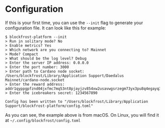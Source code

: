 # Configuration

If this is your first time, you can use the `--init` flag to generate your configuration file. It can look like this for example:

```
$ blockfrost-platform --init
> Run in solitary mode? No
> Enable metrics? Yes
> Which network are you connecting to? Mainnet
> Mode? Compact
> What should be the log level? Debug
> Enter the server IP address: 0.0.0.0
> Enter the port number: 3000
> Enter path to Cardano node socket: /Users/blockfrost/Library/Application Support/Daedalus Mainnet/cardano-node.socket
> Enter the reward address: addr1qyppgpfznd04jxfmc7mq53nt8pjayjzv854xw2usavwgsrzegm73yx3pu8q4egayq3l5lz8suwylrq4t4y4tc6qlv6tqrvq6qw
> Enter the icebreakers secret: 1234567890

Config has been written to "/Users/blockfrost/Library/Application Support/blockfrost-platform/config.toml"
```

As you can see, the example above is from macOS. On Linux, you will find it at `~/.config/blockfrost/config.toml`
